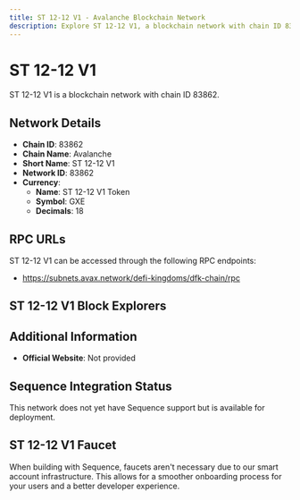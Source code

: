 ```yaml
--- 
title: ST 12-12 V1 - Avalanche Blockchain Network
description: Explore ST 12-12 V1, a blockchain network with chain ID 83862. Learn about its native currency, ST 12-12 V1 Token, and how to interact with the network.
---
```


# ST 12-12 V1

ST 12-12 V1 is a blockchain network with chain ID 83862.

## Network Details

- **Chain ID**: 83862
- **Chain Name**: Avalanche
- **Short Name**: ST 12-12 V1
- **Network ID**: 83862
- **Currency**: 
  - **Name**: ST 12-12 V1 Token
  - **Symbol**: GXE
  - **Decimals**: 18

## RPC URLs

ST 12-12 V1 can be accessed through the following RPC endpoints:

- https://subnets.avax.network/defi-kingdoms/dfk-chain/rpc

## ST 12-12 V1 Block Explorers



## Additional Information

- **Official Website**: Not provided

## Sequence Integration Status

This network does not yet have Sequence support but is available for deployment.

## ST 12-12 V1 Faucet

When building with Sequence, faucets aren't necessary due to our smart account infrastructure. This allows for a smoother onboarding process for your users and a better developer experience.
